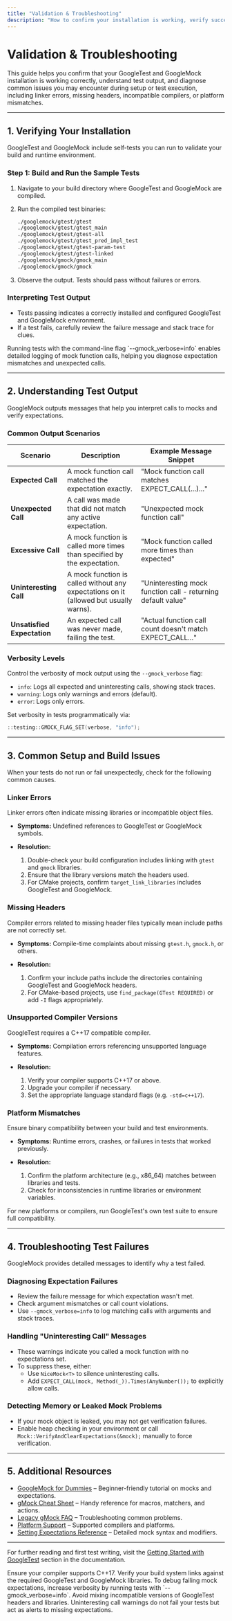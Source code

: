 ```yaml
---
title: "Validation & Troubleshooting"
description: "How to confirm your installation is working, verify successful builds, and interpret test output. Provides solutions for common setup issues: linker errors, missing headers, unsupported compiler versions, or platform mismatches. Links to FAQ or support resources when appropriate."
---
```


# Validation & Troubleshooting

This guide helps you confirm that your GoogleTest and GoogleMock installation is working correctly, understand test output, and diagnose common issues you may encounter during setup or test execution, including linker errors, missing headers, incompatible compilers, or platform mismatches.

---

## 1. Verifying Your Installation

GoogleTest and GoogleMock include self-tests you can run to validate your build and runtime environment.

### Step 1: Build and Run the Sample Tests

1. Navigate to your build directory where GoogleTest and GoogleMock are compiled.
2. Run the compiled test binaries:

   ```bash
   ./googlemock/gtest/gtest
   ./googlemock/gtest/gtest_main
   ./googlemock/gtest/gtest-all
   ./googlemock/gtest/gtest_pred_impl_test
   ./googlemock/gtest/gtest-param-test
   ./googlemock/gtest/gtest-linked
   ./googlemock/gmock/gmock_main
   ./googlemock/gmock/gmock
   ```

3. Observe the output. Tests should pass without failures or errors.

### Interpreting Test Output

- Tests passing indicates a correctly installed and configured GoogleTest and GoogleMock environment.
- If a test fails, carefully review the failure message and stack trace for clues.

<Tip>
Running tests with the command-line flag `--gmock_verbose=info` enables detailed logging of mock function calls, helping you diagnose expectation mismatches and unexpected calls.
</Tip>

---

## 2. Understanding Test Output

GoogleMock outputs messages that help you interpret calls to mocks and verify expectations.

### Common Output Scenarios

| Scenario                       | Description                                                                                         | Example Message Snippet                                       |
|-------------------------------|-------------------------------------------------------------------------------------------------|-------------------------------------------------------------|
| **Expected Call**              | A mock function call matched the expectation exactly.                                            | "Mock function call matches EXPECT_CALL(...)..."            |
| **Unexpected Call**            | A call was made that did not match any active expectation.                                       | "Unexpected mock function call"                             |
| **Excessive Call**             | A mock function is called more times than specified by the expectation.                         | "Mock function called more times than expected"            |
| **Uninteresting Call**         | A mock function is called without any expectations on it (allowed but usually warns).            | "Uninteresting mock function call - returning default value" |
| **Unsatisfied Expectation**   | An expected call was never made, failing the test.                                               | "Actual function call count doesn't match EXPECT_CALL..."  |

### Verbosity Levels

Control the verbosity of mock output using the `--gmock_verbose` flag:

- `info`: Logs all expected and uninteresting calls, showing stack traces.
- `warning`: Logs only warnings and errors (default).
- `error`: Logs only errors.

Set verbosity in tests programmatically via:

```cpp
::testing::GMOCK_FLAG_SET(verbose, "info");
```

---

## 3. Common Setup and Build Issues

When your tests do not run or fail unexpectedly, check for the following common causes.

### Linker Errors

Linker errors often indicate missing libraries or incompatible object files.

- **Symptoms:** Undefined references to GoogleTest or GoogleMock symbols.

- **Resolution:**
  1. Double-check your build configuration includes linking with `gtest` and `gmock` libraries.
  2. Ensure that the library versions match the headers used.
  3. For CMake projects, confirm `target_link_libraries` includes GoogleTest and GoogleMock.

### Missing Headers

Compiler errors related to missing header files typically mean include paths are not correctly set.

- **Symptoms:** Compile-time complaints about missing `gtest.h`, `gmock.h`, or others.

- **Resolution:**
  1. Confirm your include paths include the directories containing GoogleTest and GoogleMock headers.
  2. For CMake-based projects, use `find_package(GTest REQUIRED)` or add `-I` flags appropriately.

### Unsupported Compiler Versions

GoogleTest requires a C++17 compatible compiler.

- **Symptoms:** Compilation errors referencing unsupported language features.

- **Resolution:**
  1. Verify your compiler supports C++17 or above.
  2. Upgrade your compiler if necessary.
  3. Set the appropriate language standard flags (e.g. `-std=c++17`).

### Platform Mismatches

Ensure binary compatibility between your build and test environments.

- **Symptoms:** Runtime errors, crashes, or failures in tests that worked previously.

- **Resolution:**
  1. Confirm the platform architecture (e.g., x86_64) matches between libraries and tests.
  2. Check for inconsistencies in runtime libraries or environment variables.

<Tip>
For new platforms or compilers, run GoogleTest's own test suite to ensure full compatibility.
</Tip>

---

## 4. Troubleshooting Test Failures

GoogleMock provides detailed messages to identify why a test failed.

### Diagnosing Expectation Failures

- Review the failure message for which expectation wasn't met.
- Check argument mismatches or call count violations.
- Use `--gmock_verbose=info` to log matching calls with arguments and stack traces.

### Handling "Uninteresting Call" Messages

- These warnings indicate you called a mock function with no expectations set.
- To suppress these, either:
  - Use `NiceMock<T>` to silence uninteresting calls.
  - Add `EXPECT_CALL(mock, Method(_)).Times(AnyNumber());` to explicitly allow calls.

### Detecting Memory or Leaked Mock Problems

- If your mock object is leaked, you may not get verification failures.
- Enable heap checking in your environment or call `Mock::VerifyAndClearExpectations(&mock);` manually to force verification.

---

## 5. Additional Resources

- [GoogleMock for Dummies](https://google.github.io/googletest/gmock_for_dummies.html) – Beginner-friendly tutorial on mocks and expectations.
- [gMock Cheat Sheet](https://google.github.io/googletest/gmock_cheat_sheet.html) – Handy reference for macros, matchers, and actions.
- [Legacy gMock FAQ](https://google.github.io/googletest/gmock_faq.html) – Troubleshooting common problems.
- [Platform Support](https://google.github.io/googletest/overview/integration-platforms/platform-support.html) – Supported compilers and platforms.
- [Setting Expectations Reference](https://google.github.io/googletest/reference/mocking.html#EXPECT_CALL) – Detailed mock syntax and modifiers.

---

For further reading and first test writing, visit the [Getting Started with GoogleTest](https://google.github.io/googletest/getting_started.html) section in the documentation.


<Check>
Ensure your compiler supports C++17. Verify your build system links against the required GoogleTest and GoogleMock libraries.
</Check>

<Info>
To debug failing mock expectations, increase verbosity by running tests with `--gmock_verbose=info`.
</Info>

<Warning>
Avoid mixing incompatible versions of GoogleTest headers and libraries.
</Warning>

<Note>
Uninteresting call warnings do not fail your tests but act as alerts to missing expectations.
</Note>
